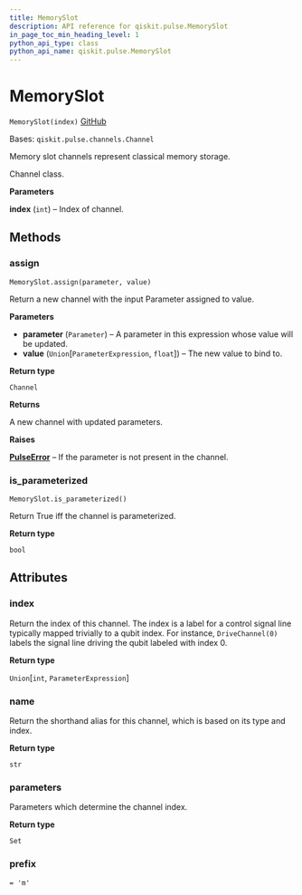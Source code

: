 ```yaml
---
title: MemorySlot
description: API reference for qiskit.pulse.MemorySlot
in_page_toc_min_heading_level: 1
python_api_type: class
python_api_name: qiskit.pulse.MemorySlot
---
```


# MemorySlot

<span id="qiskit.pulse.MemorySlot" />

`MemorySlot(index)` [GitHub](https://github.com/qiskit/qiskit/tree/stable/0.18/qiskit/pulse/channels.py "view source code")

Bases: `qiskit.pulse.channels.Channel`

Memory slot channels represent classical memory storage.

Channel class.

**Parameters**

**index** (`int`) – Index of channel.

## Methods

### assign

<span id="qiskit.pulse.MemorySlot.assign" />

`MemorySlot.assign(parameter, value)`

Return a new channel with the input Parameter assigned to value.

**Parameters**

*   **parameter** (`Parameter`) – A parameter in this expression whose value will be updated.
*   **value** (`Union`\[`ParameterExpression`, `float`]) – The new value to bind to.

**Return type**

`Channel`

**Returns**

A new channel with updated parameters.

**Raises**

[**PulseError**](qiskit.pulse.PulseError "qiskit.pulse.PulseError") – If the parameter is not present in the channel.

### is\_parameterized

<span id="qiskit.pulse.MemorySlot.is_parameterized" />

`MemorySlot.is_parameterized()`

Return True iff the channel is parameterized.

**Return type**

`bool`

## Attributes

<span id="qiskit.pulse.MemorySlot.index" />

### index

Return the index of this channel. The index is a label for a control signal line typically mapped trivially to a qubit index. For instance, `DriveChannel(0)` labels the signal line driving the qubit labeled with index 0.

**Return type**

`Union`\[`int`, `ParameterExpression`]

<span id="qiskit.pulse.MemorySlot.name" />

### name

Return the shorthand alias for this channel, which is based on its type and index.

**Return type**

`str`

<span id="qiskit.pulse.MemorySlot.parameters" />

### parameters

Parameters which determine the channel index.

**Return type**

`Set`

<span id="qiskit.pulse.MemorySlot.prefix" />

### prefix

`= 'm'`


